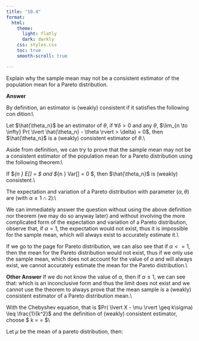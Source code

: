 ```yaml
---
title: "10.4"
format:
  html:
    theme:
      light: flatly
      dark: darkly
    css: styles.css
    toc: true
    smooth-scroll: true

---
```


Explain why the sample mean may not be a consistent estimator of the population mean for a Pareto distribution. 

**Answer**

By definition, an estimator is (weakly) consistent if it satisfies the following con
dition:\\

Let $\hat{\theta_n}$ be an estimator of $\theta$, if $\forall \delta > 0$ and any $\theta$, $\lim_{n \to \infty} Pr(  \lvert \hat{\theta_n} - \theta \rvert > \delta) = 0$, then $\hat{\theta_n}$ is a (weakly) consistent estimator of $\theta$.\\

Aside from definition, we can try to prove that the sample mean may not be a consistent estimator of the population mean for a Pareto distribution using the following theorem:\\

If $\lim_{n \to \infty} E[\hat{\theta_n}] = \theta $ and $\lim_{n \to \infty} Var[\hat{\theta_n}] = 0 $, then $\hat{\theta_n}$ is (weakly) consistent.\\

The expectation and variation of a Pareto distribution with parameter $(\alpha, \theta)$ are (with $\alpha \geq 1 \cap 2)$:\\

\begin{align}
    E[X] = \frac{\theta}{\alpha-1}\\
    Var[X] = \frac{\theta^2 \times \alpha}{ {(\alpha-1)}^2 \times (\alpha-2) }
\end{align}

We can immediately answer the question without using the above definition nor theorem (we may do so anyway later) and without involving the more complicated form of the expectation and variation of a Pareto distribution, observe that, if $\alpha = 1$, the expectation would not exist, thus it is impossible for the sample mean, which will always exist to accurately estimate it.\\

If we go to the \href{https://en.wikipedia.org/wiki/Pareto_distribution}{Pareto Wikipedia} page for Pareto distribution, we can also see that if $\alpha <=1$, then the mean for the Pareto distribution would not exist, thus if we only use the sample mean, which does not account for the value of $\alpha$ and will always exist, we cannot accurately estimate the mean for the Pareto distribution.\\

**Other Answer**
If we do not know the value of $\alpha$, then if $\alpha \leq 1$, we can see that:
\begin{align*}
    \lim_{n \to \infty} E[\hat{\theta_n}] &= \lim_{n \to \infty} E[\theta]\\
    &= \infty
\end{align*}
which is an inconclusive form and thus the limit does not exist and we cannot use the theorem to always prove that the mean sample is a (weakly) consistent estimator of a Pareto distribution mean.\\

With the Chebyshev equation, that is $Pr( \lvert X - \mu \rvert \geq k\sigma) \leq \frac{1}{k^2}$ and the definition of (weakly) consistent estimator, choose $ k = \frac{\delta \sqrt{n} }{ \sqrt{Var[\hat{\theta_n}} ] } \implies \frac{1}{k^2} = \frac{Var[\hat{\theta_n}] }{ \delta^2 n }$\\

Let $\mu$ be the mean of a pareto distribution, then:
\begin{align*}
    Pr( \lvert X - \mu \rvert \geq k\sigma) \leq \frac{1}{k^2} &= Pr( \lvert \hat{\theta_n} - \mu \rvert \geq \frac{\delta \sqrt{n}{ \sqrt{Var[\hat{\theta_n}]} }} {\sqrt{Var[\hat{\theta_n}]}} )\leq \frac{Var[\hat{\theta_n}] }{ \delta^2 n }\\
    &= Pr( \lvert \hat{\theta_n} - \mu \rvert )\geq
\end{align*}





